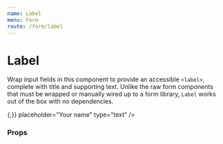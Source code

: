 ```yaml
---
name: Label
menu: Form
route: /form/label
---
```



# Label

Wrap input fields in this component to provide an accessible `<label>`, complete with title and supporting text. Unlike the raw form components that must be wrapped or manually wired up to a form library, `Label` works out of the box with no dependencies.

<Playground>
  <Box row align="space-between" maxWidth="500px">
    <Label field="name" title="Full name" supportingText="Just tell us!">
      <RawInput
        name="name"
        onChange={() => {;}}
        placeholder="Your name"
        type="text"
      />
    </Label>
  </Box>
</Playground>

### Props

<Props of={Label} />
